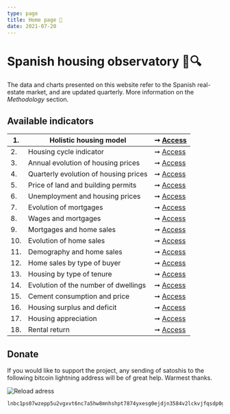 ```yaml
---
type: page
title: Home page 🔬
date: 2021-07-20
---
```



# Spanish housing observatory 🏡🔍

The data and charts presented on this website refer to the Spanish real-estate market, and are updated quarterly. More information on the _Methodology_ section.

## Available indicators

| 1. | Holistic housing model | ➞ [Access](posts/six) |
| -- | ------------------------------- | --- |
| 2. | Housing cycle indicator | ➞ [Access](posts/rainbow) |
| 3. | Annual evolution of housing prices | ➞ [Access](posts/price) |
| 4. | Quarterly evolution of housing prices | ➞ [Access](posts/pricequarter) |
| 5. | Price of land and building permits | ➞ [Access](posts/permits) |
| 6. | Unemployment and housing prices | ➞ [Access](posts/labor) |
| 7. | Evolution of mortgages | ➞ [Access](posts/credit) |
| 8. | Wages and mortgages | ➞ [Access](posts/wages) |
| 9. | Mortgages and home sales | ➞ [Access](posts/ratioms) |
| 10. | Evolution of home sales | ➞ [Access](posts/volume) |
| 11. | Demography and home sales | ➞ [Access](posts/demography) |
| 12. | Home sales by type of buyer | ➞ [Access](posts/buyers) |
| 13. | Housing by type of tenure | ➞ [Access](posts/tenure) |
| 14. | Evolution of the number of dwellings | ➞ [Access](posts/stock) |
| 15. | Cement consumption and price | ➞ [Access](posts/cement) |
| 16. | Housing surplus and deficit | ➞ [Access](posts/balance) |
| 17. | Housing appreciation | ➞ [Access](posts/appreciation) |
| 18. | Rental return | ➞ [Access](posts/rent) |

## Donate

If you would like to support the project, any sending of satoshis to the following bitcoin lightning address will be of great help. Warmest thanks.

<Image
  src="/images/qrdonacions.png"
  alt="Reload adress"
  width={771}
  height={249}
  priority
  className="next-image"
/>

```
lnbc1ps07wzepp5u2vgxvt6nc7a5hw8mnhshpt7874yxesg0ejdjn3584v2lckvjfqsdp0g3hkuctrd9hjqnmzwdjhyanpw3hhy6fqfpsky6t5v96xwegxqyjw5q9qtzqqqqqq9qsqsp5pft9elfnv57hgr8nkk7s7ng9zsrqauczgxfxxjhdn30cv69avlysrzjqwryaup9lh50kkranzgcdnn2fgvx390wgj5jd07rwr3vxeje0glcllejaafcm7ya5sqqqqlgqqqqqeqqjqx6yd5jr709dpxkt33xgr9a4t4d9phtrk4slkznp2atm76hfuk8tqk3jwm4dy3hpzu26596j5yxt93lre0tstdywvgrusgfuepy56yxgqc0nt05
```
